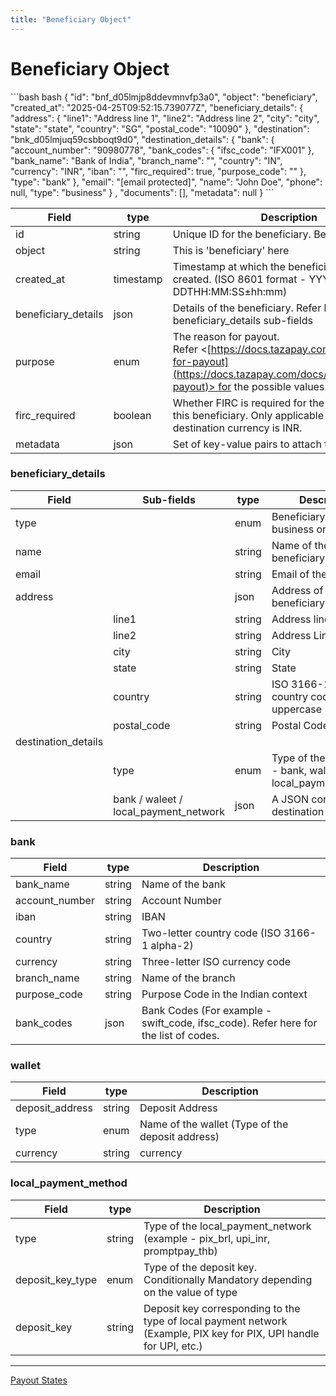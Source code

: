 ```yaml
---
title: "Beneficiary Object"
---
```


# Beneficiary Object

<CodeGroup>
  ```bash bash
  {
      "id": "bnf_d05lmjp8ddevmnvfp3a0",
      "object": "beneficiary",
      "created_at": "2025-04-25T09:52:15.739077Z",
      "beneficiary_details": {
          "address": {
              "line1": "Address line 1",
              "line2": "Address line 2",
              "city": "city",
              "state": "state",
              "country": "SG",
              "postal_code": "10090"
          },
          "destination": "bnk_d05lmjuq59csbboqt9d0",
          "destination_details": {
              "bank": {
                  "account_number": "90980778",
                  "bank_codes": {
                      "ifsc_code": "IFX001"
                  },
                  "bank_name": "Bank of India",
                  "branch_name": "",
                  "country": "IN",
                  "currency": "INR",
                  "iban": "",
                  "firc_required": true,
                  "purpose_code": ""
              },
              "type": "bank"
          },
          "email": "[email protected]",
          "name": "John Doe",
          "phone": null,
          "type": "business"
      }
      ,
      "documents": [],
      "metadata": null
  }
  ```
</CodeGroup>

| **Field**            | **type**  | **Description**                                                                                                                                               |
| -------------------- | --------- | ------------------------------------------------------------------------------------------------------------------------------------------------------------- |
| id                   | string    | Unique ID for the beneficiary. Begins with 'bnf\_'                                                                                                            |
| object               | string    | This is 'beneficiary' here                                                                                                                                    |
| created\_at          | timestamp | Timestamp at which the beneficiary object is created. (ISO 8601 format - YYYY-MM-DDTHH:MM:SS±hh:mm)                                                           |
| beneficiary\_details | json      | Details of the beneficiary. Refer here for beneficiary\_details sub-fields                                                                                    |
| purpose              | enum      | The reason for payout. Refer \<[https://docs.tazapay.com/docs/reasons-for-payout](https://docs.tazapay.com/docs/reasons-for-payout)> for the possible values. |
| firc\_required       | boolean   | Whether FIRC is required for the payout made for this beneficiary. Only applicable when the destination currency is INR.                                      |
| metadata             | json      | Set of key-value pairs to attach to the payout                                                                                                                |

### **beneficiary\_details**

| **Field**            | **Sub-fields**                          | **type** | **Description**                                                   |
| -------------------- | --------------------------------------- | -------- | ----------------------------------------------------------------- |
| type                 |                                         | enum     | Beneficiary type - business or individual                         |
| name                 |                                         | string   | Name of the beneficiary                                           |
| email                |                                         | string   | Email of the beneficiary                                          |
| address              |                                         | json     | Address of the beneficiary                                        |
|                      | line1                                   | string   | Address line 1                                                    |
|                      | line2                                   | string   | Address Line 2                                                    |
|                      | city                                    | string   | City                                                              |
|                      | state                                   | string   | State                                                             |
|                      | country                                 | string   | ISO 3166-1 alpha-2 country code, in uppercase                     |
|                      | postal\_code                            | string   | Postal Code                                                       |
| destination\_details |                                         |          |                                                                   |
|                      | type                                    | enum     | Type of the destination - bank, wallet or local\_payment\_network |
|                      | bank / waleet / local\_payment\_network | json     | A JSON containing the destination details                         |

### **bank**

| **Field**       | **type** | **Description**                                                                       |
| --------------- | -------- | ------------------------------------------------------------------------------------- |
| bank\_name      | string   | Name of the bank                                                                      |
| account\_number | string   | Account Number                                                                        |
| iban            | string   | IBAN                                                                                  |
| country         | string   | Two-letter country code (ISO 3166-1 alpha-2)                                          |
| currency        | string   | Three-letter ISO currency code                                                        |
| branch\_name    | string   | Name of the branch                                                                    |
| purpose\_code   | string   | Purpose Code in the Indian context                                                    |
| bank\_codes     | json     | Bank Codes (For example - swift\_code, ifsc\_code). Refer here for the list of codes. |

### **wallet**

| **Field**        | **type** | **Description**                                  |
| ---------------- | -------- | ------------------------------------------------ |
| deposit\_address | string   | Deposit Address                                  |
| type             | enum     | Name of the wallet (Type of the deposit address) |
| currency         | string   | currency                                         |

### **local\_payment\_method**

| **Field**          | **type** | **Description**                                                                                                     |
| ------------------ | -------- | ------------------------------------------------------------------------------------------------------------------- |
| type               | string   | Type of the local\_payment\_network (example - pix\_brl, upi\_inr, promptpay\_thb)                                  |
| deposit\_key\_type | enum     | Type of the deposit key. Conditionally Mandatory depending on the value of type                                     |
| deposit\_key       | string   | Deposit key corresponding to the type of local payment network (Example, PIX key for PIX, UPI handle for UPI, etc.) |

***

[Payout States](/docs/payout-states)
